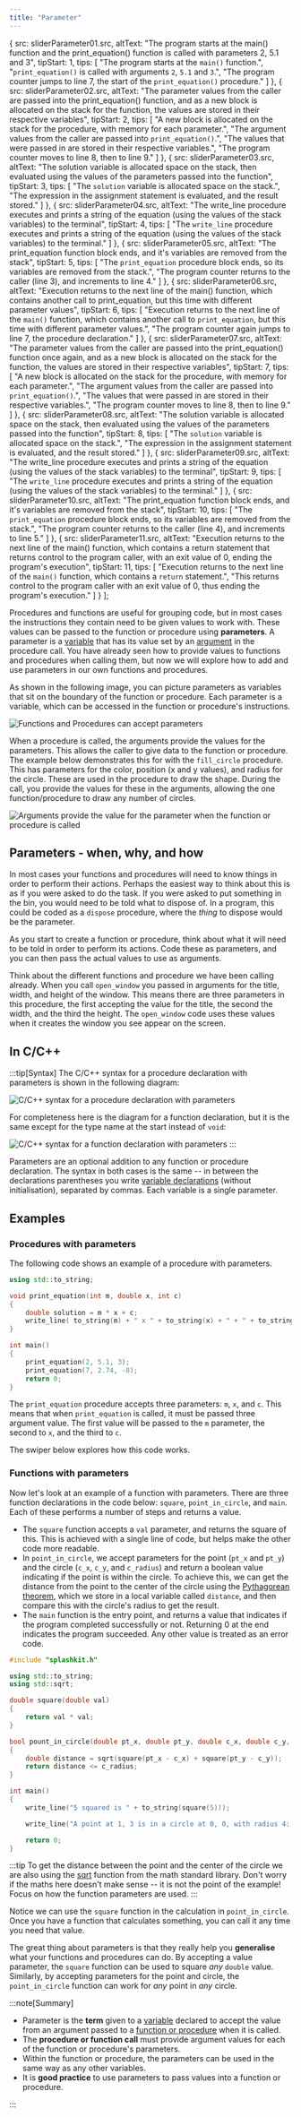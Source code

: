 ```yaml
---
title: "Parameter"
---
```





  {
    src: sliderParameter01.src,
    altText: "The program starts at the main() function and the print_equation() function is called with parameters 2, 5.1 and 3",
    tipStart: 1,
    tips: [
      "The program starts at the <code>main()</code> function.",
      "<code>print_equation()</code> is called with arguments <code>2</code>, <code>5.1</code> and <code>3</code>.",
      "The program counter jumps to line 7, the start of the <code>print_equation()</code> procedure."
    ]
  },
  {
    src: sliderParameter02.src,
    altText: "The parameter values from the caller are passed into the print_equation() function, and as a new block is allocated on the stack for the function, the values are stored in their respective variables",
    tipStart: 2,
    tips: [
      "A new block is allocated on the stack for the procedure, with memory for each parameter.",
      "The argument values from the caller are passed into <code>print_equation()</code>.",
      "The values that were passed in are stored in their respective variables.",
      "The program counter moves to line 8, then to line 9."
    ]
  },
  {
    src: sliderParameter03.src,
    altText: "The solution variable is allocated space on the stack, then evaluated using the values of the parameters passed into the function",
    tipStart: 3,
    tips: [
      "The <code>solution</code> variable is allocated space on the stack.",
      "The expression in the assignment statement is evaluated, and the result stored."
    ]
  },
  {
    src: sliderParameter04.src,
    altText: "The write_line procedure executes and prints a string of the equation (using the values of the stack variables) to the terminal",
    tipStart: 4,
    tips: [
      "The <code>write_line</code> procedure executes and prints a string of the equation (using the values of the stack variables) to the terminal."
    ]
  },
  {
    src: sliderParameter05.src,
    altText: "The print_equation function block ends, and it's variables are removed from the stack",
    tipStart: 5,
    tips: [
      "The <code>print_equation</code> procedure block ends, so its variables are removed from the stack.",
      "The program counter returns to the caller (line 3), and increments to line 4."
    ]
  },
  {
    src: sliderParameter06.src,
    altText: "Execution returns to the next line of the main() function, which contains another call to print_equation, but this time with different parameter values",
    tipStart: 6,
    tips: [
      "Execution returns to the next line of the <code>main()</code> function, which contains another call to <code>print_equation</code>, but this time with different parameter values.",
      "The program counter again jumps to line 7, the procedure declaration."
    ]
  },
  {
    src: sliderParameter07.src,
    altText: "The parameter values from the caller are passed into the print_equation() function once again, and as a new block is allocated on the stack for the function, the values are stored in their respective variables",
    tipStart: 7,
    tips: [
      "A new block is allocated on the stack for the procedure, with memory for each parameter.",
      "The argument values from the caller are passed into <code>print_equation()</code>.",
      "The values that were passed in are stored in their respective variables.",
      "The program counter moves to line 8, then to line 9."
    ]
  },
  {
    src: sliderParameter08.src,
    altText: "The solution variable is allocated space on the stack, then evaluated using the values of the parameters passed into the function",
    tipStart: 8,
    tips: [
      "The <code>solution</code> variable is allocated space on the stack.",
      "The expression in the assignment statement is evaluated, and the result stored."
    ]
  },
  {
    src: sliderParameter09.src,
    altText: "The write_line procedure executes and prints a string of the equation (using the values of the stack variables) to the terminal",
    tipStart: 9,
    tips: [
      "The <code>write_line</code> procedure executes and prints a string of the equation (using the values of the stack variables) to the terminal."
    ]
  },
  {
    src: sliderParameter10.src,
    altText: "The print_equation function block ends, and it's variables are removed from the stack",
    tipStart: 10,
    tips: [
      "The <code>print_equation</code> procedure block ends, so its variables are removed from the stack.",
      "The program counter returns to the caller (line 4), and increments to line 5."
    ]
  },
  {
    src: sliderParameter11.src,
    altText: "Execution returns to the next line of the main() function, which contains a return statement that returns control to the program caller, with an exit value of 0, ending the program's execution",
    tipStart: 11,
    tips: [
      "Execution returns to the next line of the <code>main()</code> function, which contains a <code>return</code> statement.",
      "This returns control to the program caller with an exit value of 0, thus ending the program's execution."
    ]
  }
];

Procedures and functions are useful for grouping code, but in most cases the instructions they contain need to be given values to work with.
These values can be passed to the function or procedure using **parameters**. A parameter is a [variable](/book/part-1-instructions/1-sequence-and-data/2-trailside/07-variable) that has its value set by an [argument](/book/part-1-instructions/1-sequence-and-data/2-trailside/02-method#arguments) in the procedure call.
You have already seen how to provide values to functions and procedures when calling them, but now we will explore how to add and use parameters in our own functions and procedures.

As shown in the following image, you can picture parameters as variables that sit on the boundary of the function or procedure. Each parameter is a variable, which can be accessed in the function or procedure's instructions.

![Functions and Procedures can accept parameters](./images/parameter-concept.png "A function or procedure can accept values via parameters")

When a procedure is called, the arguments provide the values for the parameters. This allows the caller to give data to the function or procedure. The example below demonstrates this for with the `fill_circle` procedure. This has parameters for the color, position (x and y values), and radius for the circle. These are used in the procedure to draw the shape. During the call, you provide the values for these in the arguments, allowing the one function/procedure to draw any number of circles.

![Arguments provide the value for the parameter when the function or procedure is called](./images/arguments-concepts.png)

## Parameters - when, why, and how

In most cases your functions and procedures will need to know things in order to perform their actions. Perhaps the easiest way to think about this is as if you were asked to do the task. If you were asked to put something in the bin, you would need to be told what to dispose of. In a program, this could be coded as a `dispose` procedure, where the *thing* to dispose would be the parameter.

As you start to create a function or procedure, think about what it will need to be told in order to perform its actions. Code these as parameters, and you can then pass the actual values to use as arguments.

Think about the different functions and procedure we have been calling already. When you call `open_window` you passed in arguments for the title, width, and height of the window. This means there are three parameters in this procedure, the first accepting the value for the title, the second the width, and the third the height. The `open_window` code uses these values when it creates the window you see appear on the screen.

## In C/C++

:::tip[Syntax]
The C/C++ syntax for a procedure declaration with parameters is shown in the following diagram:

![C/C++ syntax for a procedure declaration with parameters](./images/procedure-decl-with-params.png "C/C++ Syntax for a procedure declaration with parameters")

For completeness here is the diagram for a function declaration, but it is the same except for the type name at the start instead of `void`:

![C/C++ syntax for a function declaration with parameters](./images/function-decl-with-params.png "C/C++ Syntax for a function declaration with parameters")
:::

Parameters are an optional addition to any function or procedure declaration.
The syntax in both cases is the same -- in between the declarations parentheses you write [variable declarations](/book/part-2-organised-code/1-starting-cpp/2-trailside/4-1-variable-constant) (without initialisation), separated by commas.
Each variable is a single parameter.

## Examples

### Procedures with parameters

The following code shows an example of a procedure with parameters.

```cpp
using std::to_string;

void print_equation(int m, double x, int c) 
{
    double solution = m * x + c;
    write_line( to_string(m) + " x " + to_string(x) + " + " + to_string(c) + " = " + to_string(solution));
}

int main() 
{
    print_equation(2, 5.1, 3);
    print_equation(7, 2.74, -8);
    return 0;
}
```

The `print_equation` procedure accepts three parameters: `m`, `x`, and `c`. This means that when `print_equation` is called, it must be passed three argument value. The first value will be passed to the `m` parameter, the second to `x`, and the third to `c`.

The swiper below explores how this code works.

<MySwiper client:only height="" images={sliderParameter}></MySwiper>

### Functions with parameters

Now let's look at an example of a function with parameters.
There are three function declarations in the code below: `square`, `point_in_circle`, and `main`.
Each of these performs a number of steps and returns a value.

- The `square` function accepts a `val` parameter, and returns the square of this. This is achieved with a single line of code, but helps make the other code more readable.
- In `point_in_circle`, we accept parameters for the point (`pt_x` and `pt_y`) and the circle (`c_x`, `c_y`, and `c_radius`) and return a boolean value indicating if the point is within the circle. To achieve this, we can get the distance from the point to the center of the circle using the [Pythagorean theorem](https://en.wikipedia.org/wiki/Pythagorean_theorem), which we store in a local variable called `distance`, and then compare this with the circle's radius to get the result.
- The `main` function is the entry point, and returns a value that indicates if the program completed successfully or not. Returning 0 at the end indicates the program succeeded. Any other value is treated as an error code.

```cpp
#include "splashkit.h"

using std::to_string;
using std::sqrt;

double square(double val) 
{
    return val * val;
}

bool pount_in_circle(double pt_x, double pt_y, double c_x, double c_y, double c_radius)
{
    double distance = sqrt(square(pt_x - c_x) + square(pt_y - c_y));
    return distance <= c_radius;
}

int main()
{
    write_line("5 squared is " + to_string(square(5)));

    write_line("A point at 1, 3 is in a circle at 0, 0, with radius 4: " + to_string(point_in_circle(1, 3, 0, 0, 4)) );

    return 0;
}
```

:::tip
To get the distance between the point and the center of the circle we are also using the [sqrt](https://en.cppreference.com/w/c/numeric/math/sqrt) function from the math standard library.
Don't worry if the maths here doesn't make sense -- it is not the point of the example!
Focus on how the function parameters are used.
:::

Notice we can use the `square` function in the calculation in `point_in_circle`. Once you have a function that calculates something, you can call it any time you need that value.

The great thing about parameters is that they really help you **generalise** what your functions and procedures can do. By accepting a value parameter, the `square` function can be used to square *any* `double` value. Similarly, by accepting parameters for the point and circle, the `point_in_circle` function can work for *any* point in *any* circle.

:::note[Summary]

- Parameter is the **term** given to a [variable](/book/part-1-instructions/1-sequence-and-data/2-trailside/07-variable) declared to accept the value from an argument passed to a [function or procedure](/book/part-2-organised-code/2-organising-code/2-trailside/01-0-functions-and-procedures) when it is called.
- The **procedure or function call** must provide argument values for each of the function or procedure's parameters.
- Within the function or procedure, the parameters can be used in the same way as any other
variables.
- It is **good practice** to use parameters to pass values into a function or procedure.

:::
